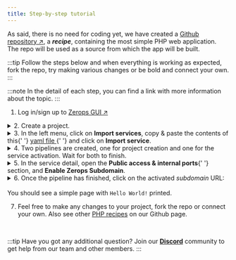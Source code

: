 ```yaml
---
title: Step-by-step tutorial
---
```



As said, there is no need for coding yet, we have created a [Github repository ↗](https://github.com/zeropsio/recipe-php-hello-world), a **_recipe_**, containing the most simple PHP web application. The repo will be used as a source from which the app will be built.

:::tip
Follow the steps below and when everything is working as expected, fork the repo, try making various changes or be bold and connect your own.
:::

:::note
In the detail of each step, you can find a link with more information about the topic.
:::

1. Log in/sign up to [Zerops GUI ↗](https://app.zerops.io)

<details>
  <summary>2. Create a project.</summary>
  <p>
    Learn more about <a href="/features/infrastructure#project">projects</a> in
    Zerops. See how to{' '}
    <a href="/php/how-to/create#create-a-project-description-file">import</a> a
    whole project into Zerops.
  </p>
</details>

<details>
  <summary>
    3. In the left menu, click on <b>Import services</b>, copy & paste the
    contents of this{' '}
    <a href="https://github.com/zeropsio/recipe-php-hello-world/blob/main/import-service/description.yml">
      yaml file
    </a>{' '}
    and click on <b>Import service</b>.
  </summary>
  <p>
    Learn more about{' '}
    <a href="/features/infrastructure#services--containers">services</a> in
    Zerops and how to{' '}
    <a href="/php/how-to/create#add-php-service-to-an-existing-project">
    </a>{' '}
    to an existing project.
  </p>
  <p>
    The yaml file includes a <code>buildFromGit</code> directive, which ensures
    a one-time build from Git repository source. See how to connect a{' '}
    <a href="/references/github-integration">Github</a> or{' '}
    <a href="/references/github-integration">Gitlab</a> repository to be able to
    trigger automatic builds & deploys.
  </p>
</details>

<details>
  <summary>4. Two pipelines are created, one for project creation and one for the service activation. Wait for both to finish.</summary>
  <p>
  Learn more about how the pipelines can be <a href="/php/how-to/trigger-pipeline">triggered</a> and about <a href="/php/how-to/build-process">build</a> and <a href="/php/how-to/deploy-process">deploy</a> processes of a PHP application in Zerops.

Learn more about how to access <a href="/php/how-to/logs#build-log">build log</a> of your PHP service in Zerops.

  </p>
</details>

<details>
  <summary>
    5. In the service detail, open the <b>Public access & internal ports</b>{' '}
    section, and <b>Enable Zerops Subdomain</b>.
  </summary>
  <p>
    Learn more about how to <a href="/php/how-to/access">access</a> your PHP
    service in Zerops.
  </p>
</details>

<details>
  <summary>6. Once the pipeline has finished, click on the activated <i>subdomain</i> URL:<br/><br/> You should see a simple page with <code>Hello World!</code> printed.</summary>
  <p>
  Congratulations! You have created your first application in Zerops, and we hope to see your own projects soon.

For now, check out other features, such as <a href="/php/how-to/env-variables">environment variables</a>, <a href="/php/how-to/logs#runtime-log">runtime log</a> and <a href="/php/how-to/scaling">scaling</a>.

  </p>
</details>

7. Feel free to make any changes to your project, fork the repo or connect your own. Also see other <a href="https://github.com/zeropsio?q=php&type=all&language=&sort=">PHP recipes</a> on our Github page.

<p>&nbsp;</p>

:::tip
Have you got any additional question? Join our **[Discord](https://discord.com/invite/WDvCZ54)** community to get help from our team and other members.
:::
